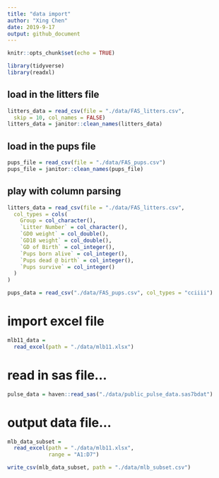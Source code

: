 ```yaml
---
title: "data import"
author: "Xing Chen"
date: 2019-9-17
output: github_document
---
```


```r
knitr::opts_chunk$set(echo = TRUE)

library(tidyverse)
library(readxl)
```


## load in the litters file

```r
litters_data = read_csv(file = "./data/FAS_litters.csv",
  skip = 10, col_names = FALSE)
litters_data = janitor::clean_names(litters_data)


```

## load in the pups file

```r
pups_file = read_csv(file = "./data/FAS_pups.csv")
pups_file = janitor::clean_names(pups_file)
```

## play with column parsing
```r
litters_data = read_csv(file = "./data/FAS_litters.csv",
  col_types = cols(
    Group = col_character(),
    `Litter Number` = col_character(),
    `GD0 weight` = col_double(),
    `GD18 weight` = col_double(),
    `GD of Birth` = col_integer(),
    `Pups born alive` = col_integer(),
    `Pups dead @ birth` = col_integer(),
    `Pups survive` = col_integer()
  )
)
```

```r
pups_data = read_csv("./data/FAS_pups.csv", col_types = "cciiii")
```

# import excel file
```r
mlb11_data = 
  read_excel(path = "./data/mlb11.xlsx")
```

# read in sas file...
```r
pulse_data = haven::read_sas("./data/public_pulse_data.sas7bdat")
```

# output data file...
```r
mlb_data_subset = 
  read_excel(path = "./data/mlb11.xlsx",
             range = "A1:D7")

write_csv(mlb_data_subset, path = "./data/mlb_subset.csv")
```





